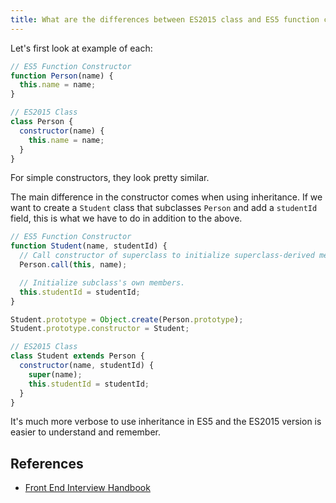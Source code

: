 ```yaml
---
title: What are the differences between ES2015 class and ES5 function constructors?
---
```


Let's first look at example of each:

```js
// ES5 Function Constructor
function Person(name) {
  this.name = name;
}

// ES2015 Class
class Person {
  constructor(name) {
    this.name = name;
  }
}
```

For simple constructors, they look pretty similar.

The main difference in the constructor comes when using inheritance. If we want to create a `Student` class that subclasses `Person` and add a `studentId` field, this is what we have to do in addition to the above.

```js
// ES5 Function Constructor
function Student(name, studentId) {
  // Call constructor of superclass to initialize superclass-derived members.
  Person.call(this, name);

  // Initialize subclass's own members.
  this.studentId = studentId;
}

Student.prototype = Object.create(Person.prototype);
Student.prototype.constructor = Student;

// ES2015 Class
class Student extends Person {
  constructor(name, studentId) {
    super(name);
    this.studentId = studentId;
  }
}
```

It's much more verbose to use inheritance in ES5 and the ES2015 version is easier to understand and remember.

## References

- [Front End Interview Handbook](https://www.frontendinterviewhandbook.com/javascript-questions)
